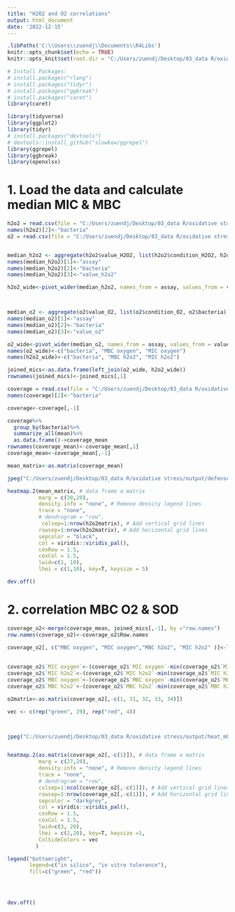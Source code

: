```yaml
---
title: "H2O2 and O2 correlations"
output: html_document
date: '2022-12-15'
---
```



```r
.libPaths('C:\\Users\\zuendj\\Documents\\R4Libs')
knitr::opts_chunk$set(echo = TRUE)
knitr::opts_knit$set(root.dir = "C:/Users/zuendj/Desktop/03_data R/oxidative stress", cho = TRUE, warning = FALSE, message = FALSE)

# Install Packages:
# install.packages("rlang")
# install.packages("tidyr")
# install.packages("ggbreak")
# install.packages("caret")
library(caret)

library(tidyverse)
library(ggplot2)
library(tidyr)
# install.packages("devtools")
# devtools::install_github("slowkow/ggrepel")
library(ggrepel)
library(ggbreak)
library(openxlsx)
```

# 1. Load the data and calculate median MIC & MBC
```r
h2o2 = read.csv(file = "C:/Users/zuendj/Desktop/03_data R/oxidative stress/MIC_MBC_H2O2.csv", sep=",", header=T, check.names =F)
names(h2o2)[2]<-"bacteria"
o2 = read.csv(file = "C:/Users/zuendj/Desktop/03_data R/oxidative stress/MIC_MBC_O2.csv", sep=",", header=T, check.names =F)


median_h2o2 <- aggregate(h2o2$value_H2O2, list(h2o2$condition_H2O2, h2o2$bacteria), FUN=median)
names(median_h2o2)[1]<-"assay"
names(median_h2o2)[2]<-"bacteria"
names(median_h2o2)[3]<-"value_h2o2"

h2o2_wide<-pivot_wider(median_h2o2, names_from = assay, values_from = value_h2o2, values_fill = NA)



median_o2 <- aggregate(o2$value_O2, list(o2$condition_O2, o2$bacteria), FUN=median)
names(median_o2)[1]<-"assay"
names(median_o2)[2]<-"bacteria"
names(median_o2)[3]<-"value_o2"

o2_wide<-pivot_wider(median_o2, names_from = assay, values_from = value_o2, values_fill = NA)
names(o2_wide)<-c("bacteria", "MBC oxygen", "MIC oxygen")
names(h2o2_wide)<-c("bacteria", "MBC h2o2", "MIC h2o2")

joined_mics<-as.data.frame(left_join(o2_wide, h2o2_wide))
rownames(joined_mics)<-joined_mics[,1]

```

```r
coverage = read.csv(file = "C:/Users/zuendj/Desktop/03_data R/oxidative stress/input/final_coverage.csv", sep=";", header=T, check.names =F)
names(coverage)[2]<-"bacteria"

```


```r
coverage<-coverage[,-1]

coverage%>%
  group_by(bacteria)%>%
  summarize_all(mean)%>%
  as.data.frame()->coverage_mean
rownames(coverage_mean)<-coverage_mean[,1]
coverage_mean<-coverage_mean[,-1]

mean_matrix<-as.matrix(coverage_mean)

```

```r
jpeg("C:/Users/zuendj/Desktop/03_data R/oxidative stress/output/defense.jpeg", width=1000, height=1000)

heatmap.2(mean_matrix, # data frame a matrix
          marg = c(30,20),
          density.info = "none", # Remove density legend lines
          trace = "none",
          # dendrogram = "row", 
           colsep=1:nrow(h2o2matrix), # Add vertical grid lines
          rowsep=1:nrow(h2o2matrix), # Add horizontal grid lines
          sepcolor = "black",
          col = viridis::viridis_pal(),
          cexRow = 1.5,
          cexCol = 1.5,
          lwid=c(1, 10),
          lhei = c(1,10), key=T, keysize = 5)

dev.off()

```

# 2. correlation MBC O2 & SOD
```r
coverage_o2<-merge(coverage_mean, joined_mics[,-1], by ="row.names")
row.names(coverage_o2)<-coverage_o2$Row.names

coverage_o2[, c("MBC oxygen", "MIC oxygen","MBC h2o2", "MIC h2o2" )]<-log2(coverage_o2[, c("MBC oxygen", "MIC oxygen","MBC h2o2", "MIC h2o2")])
                                                                                       
                                                                                       
coverage_o2$`MIC oxygen`<-(coverage_o2$`MIC oxygen`-min(coverage_o2$`MIC oxygen`))/(max(coverage_o2$`MIC oxygen`)-min(coverage_o2$`MIC oxygen`))
coverage_o2$`MIC h2o2`<-(coverage_o2$`MIC h2o2`-min(coverage_o2$`MIC h2o2`))/(max(coverage_o2$`MIC h2o2`)-min(coverage_o2$`MIC h2o2`))
coverage_o2$`MBC oxygen`<-(coverage_o2$`MBC oxygen`-min(coverage_o2$`MBC oxygen`))/(max(coverage_o2$`MBC oxygen`)-min(coverage_o2$`MBC oxygen`))
coverage_o2$`MBC h2o2`<-(coverage_o2$`MBC h2o2`-min(coverage_o2$`MBC h2o2`))/(max(coverage_o2$`MBC h2o2`)-min(coverage_o2$`MBC h2o2`))
```

```r
o2matrix<-as.matrix(coverage_o2[,-c(1, 31, 32, 33, 34)])

vec <- c(rep("green", 29), rep("red", 4))



jpeg("C:/Users/zuendj/Desktop/03_data R/oxidative stress/output/heat_mbc_h2o2.jpeg", width=1000, height=1000)


heatmap.2(as.matrix(coverage_o2[,-c(1)]), # data frame a matrix
          marg = c(27,20),
          density.info = "none", # Remove density legend lines
          trace = "none",
          # dendrogram = "row",
          colsep=1:ncol(coverage_o2[,-c(1)]), # Add vertical grid lines
          rowsep=1:nrow(coverage_o2[,-c(1)]), # Add horizontal grid lines
          sepcolor = "darkgrey",
          col = viridis::viridis_pal(),
          cexRow = 1.5,
          cexCol = 1.5,
          lwid=c(3, 20),
          lhei = c(2,20), key=T, keysize =1,
          ColSideColors = vec
         )

legend("bottomright",
       legend=c("in silico", "in vitro tolerance"), 
       fill=c("green", "red"))




dev.off()


```

```r

```


